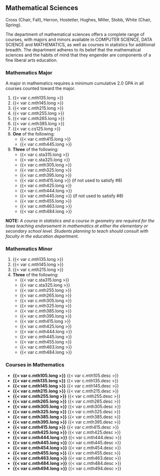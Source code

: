 ## Mathematical Sciences {#sec-mathematical-sciences}
Cross (Chair, Fall), Herron, Hostetler, Hughes, Miller, Stobb, White (Chair, Spring). 

The department of mathematical sciences offers a complete range of courses, with majors and minors available in COMPUTER SCIENCE, DATA SCIENCE and MATHEMATICS, as well as courses in statistics for additional breadth. The department adheres to its belief that the mathematical sciences and the habits of mind that they engender are components of a fine liberal arts education.

### Mathematics Major
A major in mathematics requires a minimum cumulative 2.0 GPA in all courses counted toward the major.

1. {{< var c.mth135.long >}}
2. {{< var c.mth145.long >}}
3. {{< var c.mth215.long >}}
4. {{< var c.mth255.long >}}
5. {{< var c.mth265.long >}}
6. {{< var c.mth385.long >}}
7. {{< var c.cs125.long >}}
8. **One** of the following:
	- {{< var c.mth415.long >}}
	- {{< var c.mth445.long >}}
9. **Three** of the following:
	- {{< var c.sta315.long >}}
	- {{< var c.sta325.long >}}
	- {{< var c.mth305.long >}}
	- {{< var c.mth325.long >}}
	- {{< var c.mth395.long >}}
	- {{< var c.mth415.long >}} (if not used to satisfy #8)
	- {{< var c.mth425.long >}}
	- {{< var c.mth444.long >}}
	- {{< var c.mth445.long >}} (if not used to satisfy #8)
	- {{< var c.mth455.long >}}
	- {{< var c.mth463.long >}}
	- {{< var c.mth484.long >}}

**NOTE:** *A course in statistics and a course in geometry are required for the Iowa teaching endorsement in mathematics at either the elementary or secondary school level. Students planning to teach should consult with faculty in the education department. *

### Mathematics Minor
1. {{< var c.mth135.long >}}
2. {{< var c.mth145.long >}}
3. {{< var c.mth215.long >}}
4. **Three** of the following:
	- {{< var c.sta315.long >}}
	- {{< var c.sta325.long >}}
	- {{< var c.mth255.long >}}
	- {{< var c.mth265.long >}}
	- {{< var c.mth305.long >}}
	- {{< var c.mth325.long >}}
	- {{< var c.mth385.long >}}
	- {{< var c.mth395.long >}}
	- {{< var c.mth415.long >}} 
	- {{< var c.mth425.long >}}
	- {{< var c.mth444.long >}}
	- {{< var c.mth445.long >}} 
	- {{< var c.mth455.long >}}
	- {{< var c.mth463.long >}}
	- {{< var c.mth484.long >}}

### Courses in Mathematics
- **{{< var c.mth105.long >}}**
  {{< var c.mth105.desc >}} 
- **{{< var c.mth135.long >}}**
  {{< var c.mth135.desc >}} 
- **{{< var c.mth145.long >}}**
  {{< var c.mth145.desc >}} 
- **{{< var c.mth215.long >}}**
  {{< var c.mth215.desc >}} 
- **{{< var c.mth255.long >}}**
  {{< var c.mth255.desc >}} 
- **{{< var c.mth265.long >}}**
  {{< var c.mth265.desc >}} 
- **{{< var c.mth305.long >}}**
  {{< var c.mth305.desc >}} 
- **{{< var c.mth325.long >}}**
  {{< var c.mth325.desc >}} 
- **{{< var c.mth385.long >}}**
  {{< var c.mth385.desc >}} 
- **{{< var c.mth395.long >}}**
  {{< var c.mth395.desc >}} 
- **{{< var c.mth415.long >}}**
  {{< var c.mth415.desc >}} 
- **{{< var c.mth425.long >}}**
  {{< var c.mth425.desc >}} 
- **{{< var c.mth444.long >}}**
  {{< var c.mth444.desc >}} 
- **{{< var c.mth445.long >}}**
  {{< var c.mth445.desc >}} 
- **{{< var c.mth454.long >}}**
  {{< var c.mth454.desc >}} 
- **{{< var c.mth455.long >}}**
  {{< var c.mth455.desc >}} 
- **{{< var c.mth463.long >}}**
  {{< var c.mth463.desc >}} 
- **{{< var c.mth484.long >}}**
  {{< var c.mth484.desc >}} 
- **{{< var c.mth494.long >}}**
  {{< var c.mth494.desc >}} 


